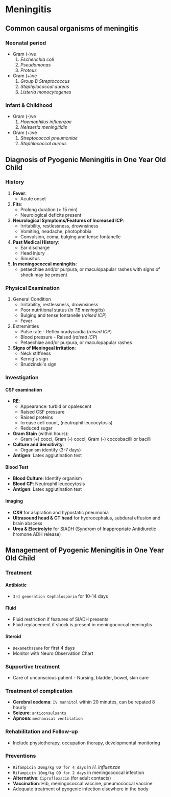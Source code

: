 # Meningitis

## Common causal organisms of meningitis

### Neonatal period

- Gram (-)ve
  1. _Escherichia coli_
  1. _Pseudomonas_
  1. _Proteus_
- Gram (+)ve
  1. _Group B Streptococcus_
  1. _Staphylococcal aureus_
  1. _Listeria monocytogenes_

### Infant & Childhood

- Gram (-)ve
  1. _Haemophilus influenzae_
  1. _Neisseria meningitidis_
- Gram (+)ve
  1. _Streptococcal pneumoniae_
  1. _Staphlococcal aureus_

## Diagnosis of Pyogenic Meningitis in One Year Old Child

### History

1. **Fever**:
   - Acute onset
1. **Fits**:
   - Prolong duration (> 15 min)
   - Neurological deficits present
1. **Neurological Symptoms/Features of Increased ICP**:
   - Irritability, restlessness, drownsiness
   - Vomiting, headache, photophobia
   - Convulsion, coma, bulging and tense fontanelle
1. **Past Medical History**:
   - Ear discharge
   - Head injury
   - Sinusitus
1. **In meningococcal meningitis**:
   - petaechiae and/or purpura, or maculopapular rashes with signs of shock may be present

### Physical Examination

1. General Condition
   - Irritability, restlessness, drownsiness
   - Poor nutritional status (_in TB meningitis_)
   - Bulging and tense fontanelle (_raised ICP_)
   - Fever
1. Extreminties
   - Pulse rate - Reflex bradycardia (_raised ICP_)
   - Blood pressure - Raised (_raised ICP_)
   - Petaechiae and/or purpura, or maculopapular rashes
1. **Signs of Meningeal irritation**:
   - Neck stiffness
   - Kernig's sign
   - Brudzinski's sign

### Investigation

#### CSF examination

- **RE**:
  - Appearance: turbid or opalescent
  - Raised CSF pressure
  - Raised proteins
  - Icrease cell count, (neutrophil leucocytosis)
  - Reduced sugar
- **Gram Stain** (within hours):
  - Gram (+) cocci, Gram (-) cocci, Gram (-) coccobacilli or bacilli
- **Culture and Sensitivity**:
  - Organism identify (3-7 days)
- **Antigen**: Latex agglutination test

#### Blood Test

- **Blood Culture**: Identify organism
- **Blood CP**: Neutrophil leucocytosis
- **Antigen**: Latex agglutination test

#### Imaging

- **CXR** for asipration and hypostatic pneumonia
- **Ultrasound head & CT head** for hydrocephalus, subdural effusion and brain abscess
- **Urea & Electrolyte** for SIADH (Syndrom of Inappropriate Antidiuretic hromone ADH release)

## Management of Pyogenic Meningitis in One Year Old Child

### Treatment

#### Antibiotic

- `3rd generation Cephalosporin` for 10-14 days

#### Fluid

- Fluid restriction if features of SIADH presents
- Fluid replacement if shock is present in meningococcal meningitis

#### Steroid

- `Dexamethasone` for first 4 days
- Monitor with Neuro Observation Chart

### Supportive treatment

- Care of unconscious patient - Nursing, bladder, bowel, skin care

### Treatment of complication

- **Cerebral oedema**: `IV mannitol` within 20 minutes, can be repated 8 hourly
- **Seizure**: `anticonsulsants`
- **Apnoea**: `mechanical ventilation`

### Rehabilitation and Follow-up

- Include physiotherapy, occupation therapy, developmental monitoring

### Preventions

- `Rifampicin 20mg/kg OD for 4 days` in _H. influenzae_
- `Rifampicin 10mg/kg OD for 2 days` in meningococcal infection
- **Alternative**: `Ciprofloxacin` (for adult contacts)
- **Vaccination**: Hib, meningococcal vaccine, pneumococcal vaccine
- Adequate treatment of pyogenic infection elsewhere in the body
